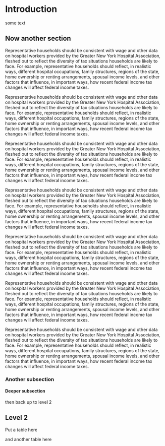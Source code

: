 <!-- report.qmd -->


# Introduction

some text

## Now another section

Representative households should be consistent with wage and other data on hospital workers provided by the Greater New York Hospital Association, fleshed out to reflect the diversity of tax situations households are likely to face. For example, representative households should reflect, in realistic ways, different hospital occupations, family structures, regions of the state, home ownership or renting arrangements, spousal income levels, and other factors that influence, in important ways, how recent federal income tax changes will affect federal income taxes.

Representative households should be consistent with wage and other data on hospital workers provided by the Greater New York Hospital Association, fleshed out to reflect the diversity of tax situations households are likely to face. For example, representative households should reflect, in realistic ways, different hospital occupations, family structures, regions of the state, home ownership or renting arrangements, spousal income levels, and other factors that influence, in important ways, how recent federal income tax changes will affect federal income taxes.


Representative households should be consistent with wage and other data on hospital workers provided by the Greater New York Hospital Association, fleshed out to reflect the diversity of tax situations households are likely to face. For example, representative households should reflect, in realistic ways, different hospital occupations, family structures, regions of the state, home ownership or renting arrangements, spousal income levels, and other factors that influence, in important ways, how recent federal income tax changes will affect federal income taxes.

Representative households should be consistent with wage and other data on hospital workers provided by the Greater New York Hospital Association, fleshed out to reflect the diversity of tax situations households are likely to face. For example, representative households should reflect, in realistic ways, different hospital occupations, family structures, regions of the state, home ownership or renting arrangements, spousal income levels, and other factors that influence, in important ways, how recent federal income tax changes will affect federal income taxes.

Representative households should be consistent with wage and other data on hospital workers provided by the Greater New York Hospital Association, fleshed out to reflect the diversity of tax situations households are likely to face. For example, representative households should reflect, in realistic ways, different hospital occupations, family structures, regions of the state, home ownership or renting arrangements, spousal income levels, and other factors that influence, in important ways, how recent federal income tax changes will affect federal income taxes.

Representative households should be consistent with wage and other data on hospital workers provided by the Greater New York Hospital Association, fleshed out to reflect the diversity of tax situations households are likely to face. For example, representative households should reflect, in realistic ways, different hospital occupations, family structures, regions of the state, home ownership or renting arrangements, spousal income levels, and other factors that influence, in important ways, how recent federal income tax changes will affect federal income taxes.

Representative households should be consistent with wage and other data on hospital workers provided by the Greater New York Hospital Association, fleshed out to reflect the diversity of tax situations households are likely to face. For example, representative households should reflect, in realistic ways, different hospital occupations, family structures, regions of the state, home ownership or renting arrangements, spousal income levels, and other factors that influence, in important ways, how recent federal income tax changes will affect federal income taxes.


### Another subsection

#### Deeper subsection

then back up to level 2

## Level 2

Put a table here

```{=typst}
#table(
  columns: 4,
  table.header[Col 1][Col 2][Col 3][Col 4],
  [Row 1, Cell 1], [Row 1, Cell 2], [Row 1, Cell 3], [Row 1, Cell 4],
  [Row 2, Cell 1], [Row 2, Cell 2], [Row 2, Cell 3], [Row 2, Cell 4],
  // ... more rows of 4 cells
)

```

and another table here

```{=typst}
#let row2 = ([Row 2, Cell 1. This row uses a variable for each cell.],
             [Row 2, Cell 2. Edit as needed.],
             [Row 2, Cell 3. You can put paragraphs or sentences.],
             [Row 2, Cell 4. Variable example ends.])

#let cell_3_2 = [This is Row 3, Cell 2. Only this cell uses a variable.]

#table(
  columns: 4,
  table.header[Column 1][Column 2][Column 3][Column 4],
  [Row 1, Cell 1], [Row 1, Cell 2], [Row 1, Cell 3], [Row 1, Cell 4],
  ..row2,
  [Row 3, Cell 1], cell_3_2, [Row 3, Cell 3], [Row 3, Cell 4]
)

```

```{=typst}
#colbreak()
#bibliography("references.bib", full: true, style: "apa")
```

<!-- harvard-cite-them-right, ieee -->

